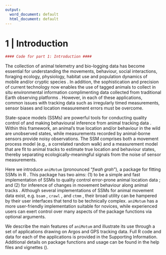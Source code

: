 ```yaml
---
output:
  word_document: default
  html_document: default
---
```

# 1 | Introduction

```r
#### Code for part 1: Introduction ####
```
The collection of animal telemetry and bio-logging data has become essential for understanding the movements, behaviour, social interactions, foraging ecology, physiology, habitat use and population dynamics of mobile and/or cryptic species \citep{Kays:2015}. In addition, the sophistication and precision of current technology now enables the use of tagged animals to collect in situ environmental information complimenting data collected from traditional Earth observing platforms \citep{McMahon:2021}. However, in each of these applications, common issues with tracking data such as irregularly timed measurements, sensor biases and location measurement errors must be overcome. 

State-space models (SSMs) are powerful tools for conducting quality control of and making behavioural inference from animal tracking data \citep{Patterson:2008}. Within this framework, an animal’s true location and/or behaviour in the wild are unobserved states, while measurements recorded by animal-borne sensors provide noisy observations. The SSM comprises both a movement process model (e.g., a correlated random walk) and a measurement model that are fit to animal tracks to estimate true location and behaviour states, thereby separating ecologically-meaningful signals from the noise of sensor measurements. 

Here we introduce `aniMotum` (pronounced “*fwah grah*”), a package for fitting SSMs in R \citep{RCore:2021}. This package has two aims: (1) to be a simple and fast implementation of SSMs to quality control error-prone animal location data \citep{Jonsen:2020}; and (2) for inference of changes in movement behaviour along animal tracks \citep{Jonsen:2019}. Although several implementations of SSMs for animal movement data exist, e.g. `bsam` \citep{Jonsen:2005}, `crawl` \citep{Johnson:2008}, and `ctmm` \citep{Calabrese:2016}, their broad utility can be hampered by their user interfaces that tend to be technically complex. `aniMotum` has a more user-friendly implementation suitable for novices, while experienced users can exert control over many aspects of the package functions via optional arguments. 

We describe the main features of `aniMotum` and illustrate its use through a set of applications drawing on Argos and GPS tracking data. Full R code and data for each of the applications is provided in the Supporting Information. Additional details on package functions and usage can be found in the help files and vignettes (\url{https://ianjonsen.github.io/aniMotum/index.html}).

